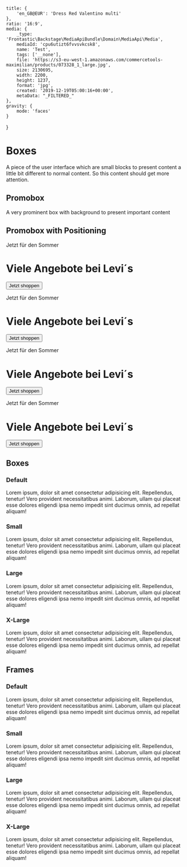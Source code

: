 


    title: {
        'en_GB@EUR': 'Dress Red Valentino multi'
    },
    ratio: '16:9',
    media: {
        _type: 'Frontastic\Backstage\MediaApiBundle\Domain\MediaApi\Media',
        mediaId: 'cpu6utizt6fvvsvkcsk8',
        name: 'Test',
        tags: ['__none'],
        file: 'https://s3-eu-west-1.amazonaws.com/commercetools-maximilian/products/073328_1_large.jpg',
        size: 2130695,
        width: 2200,
        height: 1237,
        format: 'jpg',
        created: '2019-12-19T05:00:16+00:00',
        metaData: "_FILTERED_"
    },
    gravity: {
        mode: 'faces'
    }
}

<Meta title='4.Organisms|Boxes' />

# Boxes
A piece of the user interface which are small blocks to present content a little bit different to normal content. So this content should get more attention.

## Promobox
A very prominent box with background to present important content

<Preview withToolbar>
    <Story name='Promobox'>
        <Promobox />
    </Story>
</Preview>


## Promobox with Positioning

<Preview withToolbar>
    <Story name='Positioning'>
        <PromoboxWithPositioning vertical='top' horizontal='right' image={image}>
            <p className='c-topic'>Jetzt für den Sommer</p>
            <h1 className='c-title'>Viele Angebote bei Levi´s </h1>
            <Button type='primary'>
            Jetzt shoppen
            </Button>
        </PromoboxWithPositioning>
        <PromoboxWithPositioning vertical='bottom' horizontal='left' image={{}}>
            <p className='c-topic'>Jetzt für den Sommer</p>
            <h1 className='c-title'>Viele Angebote bei Levi´s </h1>
            <Button type='primary'>
          Jetzt shoppen
            </Button>
        </PromoboxWithPositioning>
        <PromoboxWithPositioning vertical='middle' horizontal='center' image={{}}>
            <p className='c-topic'>Jetzt für den Sommer</p>
            <h1 className='c-title'>Viele Angebote bei Levi´s </h1>
            <Button type='primary'>
          Jetzt shoppen
            </Button>
        </PromoboxWithPositioning>
        <PromoboxWithPositioning image={{}}>
            <p className='c-topic'>Jetzt für den Sommer</p>
            <h1 className='c-title'>Viele Angebote bei Levi´s </h1>
            <Button type='primary'>
          Jetzt shoppen
            </Button>
        </PromoboxWithPositioning>
    </Story>
</Preview>

## Boxes

### Default
<Preview withToolbar>
    <Story name='Box Default'>
        <div className='c-box t-quietlight'>
            Lorem ipsum, dolor sit amet consectetur adipisicing elit. Repellendus, tenetur! Vero provident necessitatibus animi. Laborum, ullam qui placeat esse dolores eligendi ipsa nemo impedit sint ducimus omnis, ad repellat aliquam!
        </div>
    </Story>
</Preview>

### Small
<Preview withToolbar>
    <Story name='Box Small'>
        <div className='c-box c-box--s t-quietlight'>
            Lorem ipsum, dolor sit amet consectetur adipisicing elit. Repellendus, tenetur! Vero provident necessitatibus animi. Laborum, ullam qui placeat esse dolores eligendi ipsa nemo impedit sint ducimus omnis, ad repellat aliquam!
        </div>
    </Story>
</Preview>

### Large
<Preview withToolbar>
    <Story name='Box Large'>
        <div className='c-box c-box--l t-quietlight'>
            Lorem ipsum, dolor sit amet consectetur adipisicing elit. Repellendus, tenetur! Vero provident necessitatibus animi. Laborum, ullam qui placeat esse dolores eligendi ipsa nemo impedit sint ducimus omnis, ad repellat aliquam!
        </div>
    </Story>
</Preview>

### X-Large
<Preview withToolbar>
    <Story name='Box X-Large'>
        <div className='c-box c-box--xl t-quietlight'>
            Lorem ipsum, dolor sit amet consectetur adipisicing elit. Repellendus, tenetur! Vero provident necessitatibus animi. Laborum, ullam qui placeat esse dolores eligendi ipsa nemo impedit sint ducimus omnis, ad repellat aliquam!
        </div>
    </Story>
</Preview>

## Frames

### Default
<Preview withToolbar>
    <Story name='Frame Default'>
        <div className='c-frame'>
            Lorem ipsum, dolor sit amet consectetur adipisicing elit. Repellendus, tenetur! Vero provident necessitatibus animi. Laborum, ullam qui placeat esse dolores eligendi ipsa nemo impedit sint ducimus omnis, ad repellat aliquam!
        </div>
    </Story>
</Preview>

### Small
<Preview withToolbar>
    <Story name='Frame Small'>
        <div className='c-frame c-frame--s'>
            Lorem ipsum, dolor sit amet consectetur adipisicing elit. Repellendus, tenetur! Vero provident necessitatibus animi. Laborum, ullam qui placeat esse dolores eligendi ipsa nemo impedit sint ducimus omnis, ad repellat aliquam!
        </div>
    </Story>
</Preview>

### Large
<Preview withToolbar>
    <Story name='Frame Large'>
        <div className='c-frame c-frame--l'>
            Lorem ipsum, dolor sit amet consectetur adipisicing elit. Repellendus, tenetur! Vero provident necessitatibus animi. Laborum, ullam qui placeat esse dolores eligendi ipsa nemo impedit sint ducimus omnis, ad repellat aliquam!
        </div>
    </Story>
</Preview>

### X-Large
<Preview withToolbar>
    <Story name='Frame X-Large'>
        <div className='c-frame c-frame--xl'>
            Lorem ipsum, dolor sit amet consectetur adipisicing elit. Repellendus, tenetur! Vero provident necessitatibus animi. Laborum, ullam qui placeat esse dolores eligendi ipsa nemo impedit sint ducimus omnis, ad repellat aliquam!
        </div>
    </Story>
</Preview>
